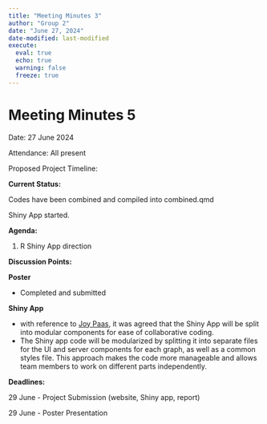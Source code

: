 ```yaml
---
title: "Meeting Minutes 3"
author: "Group 2"
date: "June 27, 2024"
date-modified: last-modified
execute: 
  eval: true
  echo: true
  warning: false
  freeze: true
---
```


# Meeting Minutes 5

Date: 27 June 2024

Attendance: All present

Proposed Project Timeline:

**Current Status:**

Codes have been combined and compiled into combined.qmd

Shiny App started.

**Agenda:**

1.  R Shiny App direction

**Discussion Points:**

**Poster**

-   Completed and submitted

**Shiny App**

-   with reference to [Joy Paas](https://github.com/kjcpaas/ISSS608_Project_Shiny/blob/main/app.R), it was agreed that the Shiny App will be split into modular components for ease of collaborative coding.
-   The Shiny app code will be modularized by splitting it into separate files for the UI and server components for each graph, as well as a common styles file. This approach makes the code more manageable and allows team members to work on different parts independently.

**Deadlines:**

29 June - Project Submission (website, Shiny app, report)

29 June - Poster Presentation
